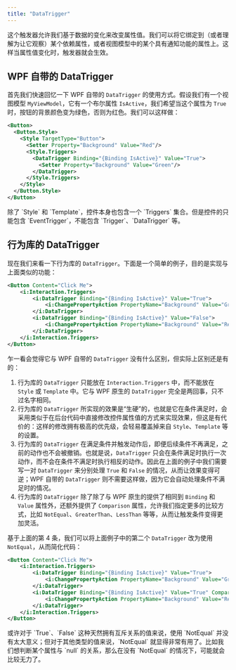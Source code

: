 ```yaml
---
title: "DataTrigger"
---
```


这个触发器允许我们基于数据的变化来改变属性值。我们可以将它绑定到（或者理解为让它观察）某个依赖属性，或者视图模型中的某个具有通知功能的属性上。这样当属性值变化时，触发器就会生效。

## WPF 自带的 DataTrigger

首先我们快速回忆一下 WPF 自带的 `DataTrigger` 的使用方式。假设我们有一个视图模型 `MyViewModel`，它有一个布尔属性 `IsActive`，我们希望当这个属性为 `True` 时，按钮的背景颜色变为绿色，否则为红色。我们可以这样做：

```xml
<Button>
  <Button.Style>
    <Style TargetType="Button">
      <Setter Property="Background" Value="Red"/>
      <Style.Triggers>
        <DataTrigger Binding="{Binding IsActive}" Value="True">
          <Setter Property="Background" Value="Green"/>
        </DataTrigger>
      </Style.Triggers>
    </Style>
  </Button.Style>
</Button>
```

<Callout type="info" title="提示">
    除了 `Style` 和 `Template`，控件本身也包含一个 `Triggers` 集合。但是控件的只能包含 `EventTrigger`，不能包含 `Trigger`、`DataTrigger` 等。
</Callout>

## 行为库的 DataTrigger

现在我们来看一下行为库的 `DataTrigger`。下面是一个简单的例子，目的是实现与上面类似的功能：

```xml
<Button Content="Click Me">
    <i:Interaction.Triggers>
        <i:DataTrigger Binding="{Binding IsActive}" Value="True">
            <i:ChangePropertyAction PropertyName="Background" Value="Green" />
        </i:DataTrigger>
        <i:DataTrigger Binding="{Binding IsActive}" Value="False">
            <i:ChangePropertyAction PropertyName="Background" Value="Red" />
        </i:DataTrigger>
    </i:Interaction.Triggers>
</Button>
```

乍一看会觉得它与 WPF 自带的 `DataTrigger` 没有什么区别，但实际上区别还是有的：

1. 行为库的 `DataTrigger` 只能放在 `Interaction.Triggers` 中，而不能放在 `Style` 或 `Template` 中。它与 WPF 原生的 `DataTrigger` 完全是两回事，只不过名字相同。
2. 行为库的 `DataTrigger` 所实现的效果是“生硬”的，也就是它在条件满足时，会采用类似于在后台代码中直接修改控件属性值的方式来实现效果，但这是有代价的：这样的修改拥有极高的优先级，会轻易覆盖掉来自 `Style`、`Template` 等的设置。
3. 行为库的 `DataTrigger` 在满足条件并触发动作后，即便后续条件不再满足，之前的动作也不会被撤销。也就是说，`DataTrigger` 只会在条件满足时执行一次动作，而不会在条件不满足时执行相反的动作。因此在上面的例子中我们需要写一对 `DataTrigger` 来分别处理 `True` 和 `False` 的情况，从而让效果变得可逆；WPF 自带的 `DataTrigger` 则不需要这样做，因为它会自动处理条件不满足时的情况。
4. 行为库的 `DataTrigger` 除了除了与 WPF 原生的提供了相同到 `Binding` 和 `Value` 属性外，还额外提供了 `Comparison` 属性，允许我们指定更多的比较方式，比如 `NotEqual`、`GreaterThan`、`LessThan` 等等，从而让触发条件变得更加灵活。

基于上面的第 4 条，我们可以将上面例子中的第二个 `DataTrigger` 改为使用 `NotEqual`，从而简化代码：

```xml
<Button Content="Click Me">
    <i:Interaction.Triggers>
        <i:DataTrigger Binding="{Binding IsActive}" Value="True">
            <i:ChangePropertyAction PropertyName="Background" Value="Green" />
        </i:DataTrigger>
        <i:DataTrigger Binding="{Binding IsActive}" Value="True" Comparison="NotEqual">
            <i:ChangePropertyAction PropertyName="Background" Value="Red" />
        </i:DataTrigger>
    </i:Interaction.Triggers>
</Button>
```

<Callout type="info" title="提示">
    或许对于 `True`、`False` 这种天然拥有互斥关系的值来说，使用 `NotEqual` 并没有太大意义；但对于其他类型的值来说，`NotEqual` 就显得非常有用了。比如我们想判断某个属性与 `null` 的关系，那么在没有 `NotEqual` 的情况下，可能就会比较无力了。
</Callout>